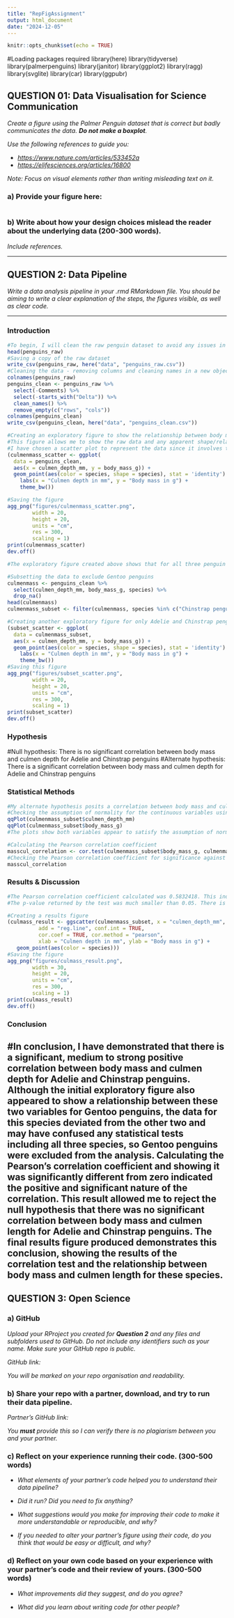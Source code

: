 ```yaml
---
title: "RepFigAssignment"
output: html_document
date: "2024-12-05"
---
```


```r
knitr::opts_chunk$set(echo = TRUE)
```
#Loading packages required
library(here)
library(tidyverse)
library(palmerpenguins)
library(janitor)
library(ggplot2)
library(ragg)
library(svglite)
library(car)
library(ggpubr)

## QUESTION 01: Data Visualisation for Science Communication

*Create a figure using the Palmer Penguin dataset that is correct but badly communicates the data. **Do not make a boxplot**.*

*Use the following references to guide you:*

-   [*https://www.nature.com/articles/533452a*](https://www.nature.com/articles/533452a){.uri}
-   [*https://elifesciences.org/articles/16800*](https://elifesciences.org/articles/16800){.uri}

*Note: Focus on visual elements rather than writing misleading text on it.*

### a) Provide your figure here:

```r


```

### b) Write about how your design choices mislead the reader about the underlying data (200-300 words).

*Include references.*

------------------------------------------------------------------------

## QUESTION 2: Data Pipeline

*Write a data analysis pipeline in your .rmd RMarkdown file. You should be aiming to write a clear explanation of the steps, the figures visible, as well as clear code.*

------------------------------------------------------------------------

### Introduction

```r
#To begin, I will clean the raw penguin dataset to avoid any issues in the code.
head(penguins_raw)
#Saving a copy of the raw dataset
write_csv(penguins_raw, here("data", "penguins_raw.csv"))
#Cleaning the data - removing columns and cleaning names in a new object to avoid overwriting
colnames(penguins_raw)
penguins_clean <- penguins_raw %>%
  select(-Comments) %>%
  select(-starts_with("Delta")) %>%
  clean_names() %>%
  remove_empty(c("rows", "cols"))
colnames(penguins_clean)
write_csv(penguins_clean, here("data", "penguins_clean.csv"))

#Creating an exploratory figure to show the relationship between body mass and culmen length
#This figure allows me to show the raw data and any apparent shape/relationship, or anomalies
#I have chosen a scatter plot to represent the data since it involves two continuous, numerical variables
(culmenmass_scatter <- ggplot(
  data = penguins_clean, 
  aes(x = culmen_depth_mm, y = body_mass_g)) +
  geom_point(aes(color = species, shape = species), stat = 'identity') +
    labs(x = "Culmen depth in mm", y = "Body mass in g") +
    theme_bw())

#Saving the figure
agg_png("figures/culmenmass_scatter.png", 
        width = 20, 
        height = 20, 
        units = "cm", 
        res = 300, 
        scaling = 1)
print(culmenmass_scatter)
dev.off()

#The exploratory figure created above shows that for all three penguin species observed, body mass appears to increase as culmen depth increases. It also shows that while a fairly similar relationship is seen between these characteristics for Adelie and Chinstrap penguins, Gentoo penguins have a typically higher body mass but shorter culmen depth than them. To avoid confusion, I will focus only on Adelie and Chinstrap penguins.

#Subsetting the data to exclude Gentoo penguins 
culmenmass <- penguins_clean %>%
  select(culmen_depth_mm, body_mass_g, species) %>%
  drop_na()
head(culmenmass)
culmenmass_subset <- filter(culmenmass, species %in% c("Chinstrap penguin (Pygoscelis antarctica)", "Adelie Penguin (Pygoscelis adeliae)"))

#Creating another exploratory figure for only Adelie and Chinstrap penguins
(subset_scatter <- ggplot(
  data = culmenmass_subset, 
  aes(x = culmen_depth_mm, y = body_mass_g)) +
  geom_point(aes(color = species, shape = species), stat = 'identity') +
    labs(x = "Culmen depth in mm", y = "Body mass in g") +
    theme_bw())
#Saving this figure
agg_png("figures/subset_scatter.png", 
        width = 20, 
        height = 20, 
        units = "cm", 
        res = 300, 
        scaling = 1)
print(subset_scatter)
dev.off()
```

### Hypothesis
#Null hypothesis: There is no significant correlation between body mass and culmen depth for Adelie and Chinstrap penguins
#Alternate hypothesis: There is a significant correlation between body mass and culmen depth for Adelie and Chinstrap penguins

### Statistical Methods

```r

#My alternate hypothesis posits a correlation between body mass and culmen depth for Adelie and Chinstrap penguins. Therefore, calculating the Pearson correlation coefficient seems like an appropriate statistical method.
#Checking the assumption of normality for the continuous variables using Q-Q plots
qqPlot(culmenmass_subset$culmen_depth_mm)
qqPlot(culmenmass_subset$body_mass_g)
#The plots show both variables appear to satisfy the assumption of normality, so the Pearson correlation coefficient is appropriate.

#Calculating the Pearson correlation coefficient
masscul_correlation <- cor.test(culmenmass_subset$body_mass_g, culmenmass_subset$culmen_depth_mm, method = 'pearson')
#Checking the Pearson correlation coefficient for significance against the null hypothesis that the coefficient is not significantly different from zero
masscul_correlation

```

### Results & Discussion

```r
#The Pearson correlation coefficient calculated was 0.5832418. This indicates a positive correlation between body mass and culmen depth for Adelie and Chinstrap penguins of medium/high strength.
#The p-value returned by the test was much smaller than 0.05. There is sufficient evidence that the correlation coefficient is not equal to zero. The null hypothesis that there is no significant correlation between body mass and culmen depth can therefore be rejected. We can conclude that there is a significant, positive relationship between body mass and culmen depth for Adelie and Chinstrap penguins.

#Creating a results figure
(culmass_result <- ggscatter(culmenmass_subset, x = "culmen_depth_mm", y = "body_mass_g", 
          add = "reg.line", conf.int = TRUE, 
          cor.coef = TRUE, cor.method = "pearson",
          xlab = "Culmen depth in mm", ylab = "Body mass in g") +
   geom_point(aes(color = species)))
#Saving the figure
agg_png("figures/culmass_result.png", 
        width = 30, 
        height = 20, 
        units = "cm", 
        res = 300, 
        scaling = 1)
print(culmass_result)
dev.off()
```

### Conclusion
#In conclusion, I have demonstrated that there is a significant, medium to strong positive correlation between body mass and culmen depth for Adelie and Chinstrap penguins. Although the initial exploratory figure also appeared to show a relationship between these two variables for Gentoo penguins, the data for this species deviated from the other two and may have confused any statistical tests including all three species, so Gentoo penguins were excluded from the analysis. Calculating the Pearson's correlation coefficient and showing it was significantly different from zero indicated the positive and significant nature of the correlation. This result allowed me to reject the null hypothesis that there was no significant correlation between body mass and culmen length for Adelie and Chinstrap penguins. The final results figure produced demonstrates this conclusion, showing the results of the correlation test and the relationship between body mass and culmen length for these species.
------------------------------------------------------------------------

## QUESTION 3: Open Science

### a) GitHub

*Upload your RProject you created for **Question 2** and any files and subfolders used to GitHub. Do not include any identifiers such as your name. Make sure your GitHub repo is public.*

*GitHub link:*

*You will be marked on your repo organisation and readability.*

### b) Share your repo with a partner, download, and try to run their data pipeline.

*Partner's GitHub link:*

*You **must** provide this so I can verify there is no plagiarism between you and your partner.*

### c) Reflect on your experience running their code. (300-500 words)

-   *What elements of your partner's code helped you to understand their data pipeline?*

-   *Did it run? Did you need to fix anything?*

-   *What suggestions would you make for improving their code to make it more understandable or reproducible, and why?*

-   *If you needed to alter your partner's figure using their code, do you think that would be easy or difficult, and why?*

### d) Reflect on your own code based on your experience with your partner's code and their review of yours. (300-500 words)

-   *What improvements did they suggest, and do you agree?*

-   *What did you learn about writing code for other people?*